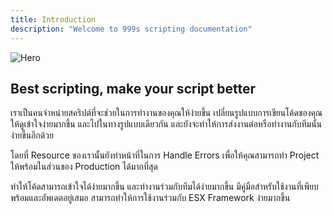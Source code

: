 ```yaml
---
title: Introduction
description: "Welcome to 999s scripting documentation"
---
```


<img
  className="block"
  src="/images/9s-hero.jpg"
  alt="Hero"
/>

## Best scripting, make your script better

เราเป็นคนจำหน่ายสคริปต์ที่จะช่วยในการทำงานของคุณให้ง่ายขึ้น เปลี่ยนรูปแบบการเขียนโค้ดของคุณให้ดูเข้าใจง่ายมากขึ้น และไปในทางรูปแบบเดียวกัน และยังจะทำให้การส่งงานต่อหรือทำงานกับทีมนั้นง่ายขึ้นอีกด้วย

โดยที่ Resource ของเรานั้นยังทำหน้าที่ในการ Handle Errors เพื่อให้คุณสามารถทำ Project ให้พร้อมในส่วนของ Production ได้มากที่สุด

<CardGroup cols={2}>
  <Card
    title="Modern Coding"
    icon="palette"
  >
    ทำให้โค้ดสามารถเข้าใจได้ง่ายมากขึ้น และทำงานร่วมกับทีมได้ง่ายมากขึ้น
  </Card>
  <Card
    title="Reference APIs"
    icon="code"
  >
    มีคู่มือสำหรับใช้งานที่เพียบพร้อมและอัพเดตอยู่เสมอ
  </Card>
  <Card
    title="Support Popular Framework"
    icon="stars"
  >
    สามารถทำให้การใช้งานร่วมกับ ESX Framework ง่ายมากขึ้น
  </Card>
</CardGroup>
